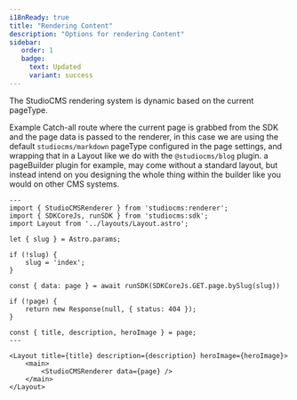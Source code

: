 ```yaml
---
i18nReady: true
title: "Rendering Content"
description: "Options for rendering Content"
sidebar:
   order: 1
   badge:
     text: Updated
     variant: success
---
```


The StudioCMS rendering system is dynamic based on the current pageType.

Example Catch-all route where the current page is grabbed from the SDK and the page data is passed to the renderer, in this case we are using the default `studiocms/markdown` pageType configured in the page settings, and wrapping that in a Layout like we do with the `@studiocms/blog` plugin. a pageBuilder plugin for example, may come without a standard layout, but instead intend on you designing the whole thing within the builder like you would on other CMS systems.

```astro title="src/pages/[...slug].astro"
---
import { StudioCMSRenderer } from 'studiocms:renderer';
import { SDKCoreJs, runSDK } from 'studiocms:sdk';
import Layout from '../layouts/Layout.astro';

let { slug } = Astro.params;

if (!slug) {
	slug = 'index';
}

const { data: page } = await runSDK(SDKCoreJs.GET.page.bySlug(slug))

if (!page) {
	return new Response(null, { status: 404 });
}

const { title, description, heroImage } = page;
---

<Layout title={title} description={description} heroImage={heroImage}>
	<main>
		<StudioCMSRenderer data={page} />
	</main>
</Layout>
```